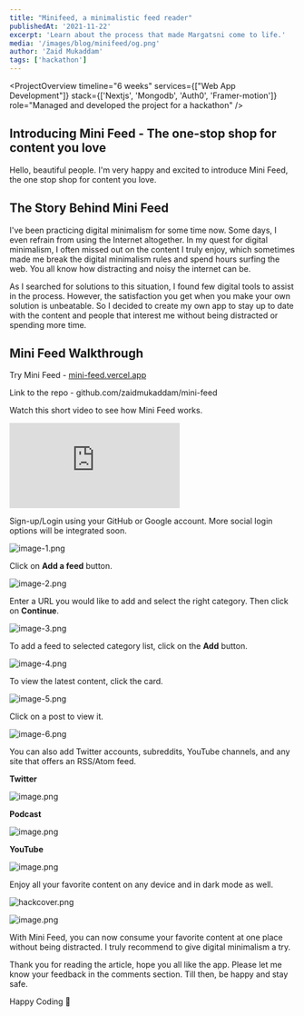 ```yaml
---
title: "Minifeed, a minimalistic feed reader"
publishedAt: '2021-11-22'
excerpt: 'Learn about the process that made Margatsni come to life.'
media: '/images/blog/minifeed/og.png'
author: 'Zaid Mukaddam'
tags: ['hackathon']
---
```


<LiveLinks
  liveDemoURL="https://mini-feed.vercel.app"
  sourceCodeURL="https://github.com/zaidmukaddam/mini-feed"
/>

<ProjectOverview 
  timeline="6 weeks"
  services={["Web App Development"]}
  stack={['Nextjs', 'Mongodb', 'Auth0', 'Framer-motion']}
  role="Managed and developed the project for a hackathon"
/>

## Introducing Mini Feed - The one-stop shop for content you love

Hello, beautiful people. I'm very happy and excited to introduce Mini Feed, the one stop shop for content you love.

## The Story Behind Mini Feed
I've been practicing digital minimalism for some time now. Some days, I even refrain from using the Internet altogether. In my quest for digital minimalism, I often missed out on the content I truly enjoy, which sometimes made me break the digital minimalism rules and spend hours surfing the web. You all know how distracting and noisy the internet can be.

As I searched for solutions to this situation, I found few digital tools to assist in the process. However, the satisfaction you get when you make your own solution is unbeatable. So I decided to create my own app to stay up to date with the content and people that interest me without being distracted or spending more time.

## Mini Feed Walkthrough

Try Mini Feed -  [mini-feed.vercel.app](https://mini-feed.vercel.app) 

Link to the repo - github.com/zaidmukaddam/mini-feed

Watch this short video to see how Mini Feed works.

<iframe class="sm:w-12 w-full h-48" src="https://www.youtube.com/embed/cYvI8qKOfLc" title="YouTube video player" frameborder="0" allow="accelerometer; autoplay; clipboard-write; encrypted-media; gyroscope; picture-in-picture" allowfullscreen></iframe>

Sign-up/Login using your GitHub or Google account. More social login options will be integrated soon.

![image-1.png](https://cdn.hashnode.com/res/hashnode/image/upload/v1637671732907/T_SBZwJeT.png)

Click on **Add a feed** button.

![image-2.png](https://cdn.hashnode.com/res/hashnode/image/upload/v1637672051963/OUlN-XhU4.png)

Enter a URL you would like to add and select the right category. Then click on **Continue**.

![image-3.png](https://cdn.hashnode.com/res/hashnode/image/upload/v1637672759328/Y1VqzXpCC.png)

To add a feed to selected category list, click on the **Add** button.

![image-4.png](https://cdn.hashnode.com/res/hashnode/image/upload/v1637672951512/LJ1TldbT6.png)

To view the latest content, click the card.

![image-5.png](https://cdn.hashnode.com/res/hashnode/image/upload/v1637673125863/2yrPGRvuE.png)

Click on a post to view it.

![image-6.png](https://cdn.hashnode.com/res/hashnode/image/upload/v1637673314037/sYquiH6dL.png)

You can also add Twitter accounts, subreddits, YouTube channels, and any site that offers an RSS/Atom feed.

**Twitter**


![image.png](https://cdn.hashnode.com/res/hashnode/image/upload/v1637673373165/wjWungoL-.png)

**Podcast**

![image.png](https://cdn.hashnode.com/res/hashnode/image/upload/v1637673427872/WLX2VUzlo.png)

**YouTube**

![image.png](https://cdn.hashnode.com/res/hashnode/image/upload/v1637673530158/KLT_vc4Y2l0.png)

Enjoy all your favorite content on any device and in dark mode as well.

![hackcover.png](https://cdn.hashnode.com/res/hashnode/image/upload/v1637673497464/BrMHx7AbT.png)

![image.png](https://cdn.hashnode.com/res/hashnode/image/upload/v1637673563557/JRLyED6gS.png)

With Mini Feed, you can now consume your favorite content at one place without being distracted. I truly recommend to give digital minimalism a try.

Thank you for reading the article, hope you all like the app. Please let me know your feedback in the comments section. Till then, be happy and stay safe.

Happy Coding 🚀
